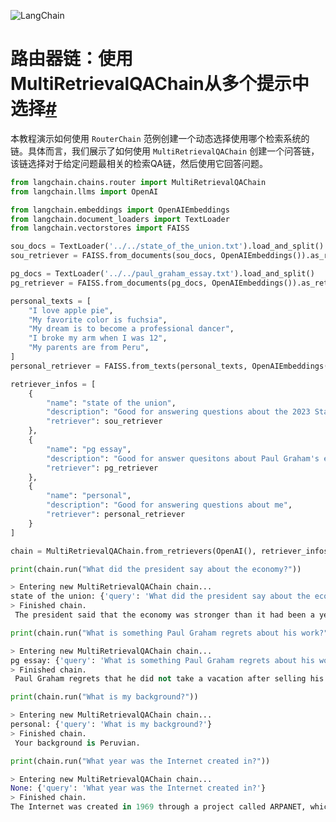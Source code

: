 

<Head>
  <script>
    {
      `(function() {
         var _hmt = _hmt || [];
(function() {
  var hm = document.createElement("script");
  hm.src = "https://hm.baidu.com/hm.js?e60fb290e204e04c5cb6f79b0ac1e697";
  var s = document.getElementsByTagName("script")[0]; 
  s.parentNode.insertBefore(hm, s);
})();
       })();`
    }
  </script>
</Head>

![LangChain](https://pica.zhimg.com/50/v2-56e8bbb52aa271012541c1fe1ceb11a2_r.gif)





路由器链：使用MultiRetrievalQAChain从多个提示中选择[#](#router-chains-selecting-from-multiple-prompts-with-multiretrievalqachain "Permalink to this headline")
===============================================================================================================================================

本教程演示如何使用 `RouterChain` 范例创建一个动态选择使用哪个检索系统的链。具体而言，我们展示了如何使用 `MultiRetrievalQAChain` 创建一个问答链，该链选择对于给定问题最相关的检索QA链，然后使用它回答问题。

```   python
from langchain.chains.router import MultiRetrievalQAChain
from langchain.llms import OpenAI

```

```   python
from langchain.embeddings import OpenAIEmbeddings
from langchain.document_loaders import TextLoader
from langchain.vectorstores import FAISS

sou_docs = TextLoader('../../state_of_the_union.txt').load_and_split()
sou_retriever = FAISS.from_documents(sou_docs, OpenAIEmbeddings()).as_retriever()

pg_docs = TextLoader('../../paul_graham_essay.txt').load_and_split()
pg_retriever = FAISS.from_documents(pg_docs, OpenAIEmbeddings()).as_retriever()

personal_texts = [
    "I love apple pie",
    "My favorite color is fuchsia",
    "My dream is to become a professional dancer",
    "I broke my arm when I was 12",
    "My parents are from Peru",
]
personal_retriever = FAISS.from_texts(personal_texts, OpenAIEmbeddings()).as_retriever()

```

```   python
retriever_infos = [
    {
        "name": "state of the union", 
        "description": "Good for answering questions about the 2023 State of the Union address", 
        "retriever": sou_retriever
    },
    {
        "name": "pg essay", 
        "description": "Good for answer quesitons about Paul Graham's essay on his career", 
        "retriever": pg_retriever
    },
    {
        "name": "personal", 
        "description": "Good for answering questions about me", 
        "retriever": personal_retriever
    }
]

```

```   python
chain = MultiRetrievalQAChain.from_retrievers(OpenAI(), retriever_infos, verbose=True)

```

```   python
print(chain.run("What did the president say about the economy?"))

```

```   python
> Entering new MultiRetrievalQAChain chain...
state of the union: {'query': 'What did the president say about the economy in the 2023 State of the Union address?'}
> Finished chain.
 The president said that the economy was stronger than it had been a year prior, and that the American Rescue Plan helped create record job growth and fuel economic relief for millions of Americans. He also proposed a plan to fight inflation and lower costs for families, including cutting the cost of prescription drugs and energy, providing investments and tax credits for energy efficiency, and increasing access to child care and Pre-K.

```

```   python
print(chain.run("What is something Paul Graham regrets about his work?"))

```

```   python
> Entering new MultiRetrievalQAChain chain...
pg essay: {'query': 'What is something Paul Graham regrets about his work?'}
> Finished chain.
 Paul Graham regrets that he did not take a vacation after selling his company, instead of immediately starting to paint.

```

```   python
print(chain.run("What is my background?"))

```

```   python
> Entering new MultiRetrievalQAChain chain...
personal: {'query': 'What is my background?'}
> Finished chain.
 Your background is Peruvian.

```

```   python
print(chain.run("What year was the Internet created in?"))

```

```   python
> Entering new MultiRetrievalQAChain chain...
None: {'query': 'What year was the Internet created in?'}
> Finished chain.
The Internet was created in 1969 through a project called ARPANET, which was funded by the United States Department of Defense. However, the World Wide Web, which is often confused with the Internet, was created in 1989 by British computer scientist Tim Berners-Lee.

```

